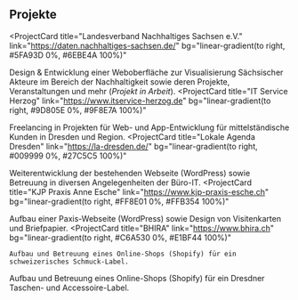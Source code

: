 ## Projekte

<ProjectCard
  title="Landesverband Nachhaltiges Sachsen e.V."
  link="https://daten.nachhaltiges-sachsen.de/"
  bg="linear-gradient(to right, #5FA93D 0%, #6EBE4A 100%)"
>
 Design & Entwicklung einer Weboberfläche zur Visualisierung Sächsischer Akteure im Bereich der Nachhaltigkeit sowie deren Projekte, Veranstaltungen und mehr (*Projekt in Arbeit*).
</ProjectCard>
<ProjectCard
  title="IT Service Herzog"
  link="https://www.itservice-herzog.de"
  bg="linear-gradient(to right, #9D805E 0%, #9F8E7A 100%)"
>
 Freelancing in Projekten für Web- und App-Entwicklung für mittelständische Kunden in Dresden und Region.
</ProjectCard>
<ProjectCard
  title="Lokale Agenda Dresden"
  link="https://la-dresden.de/"
  bg="linear-gradient(to right, #009999 0%, #27C5C5 100%)"
>
Weiterentwicklung der bestehenden Webseite (WordPress) sowie Betreuung in diversen Angelegenheiten der Büro-IT.
</ProjectCard>
<ProjectCard
  title="KJP Praxis Anne Esche"
  link="https://www.kjp-praxis-esche.ch"
  bg="linear-gradient(to right, #FF8E01 0%, #FFB354 100%)"
>
Aufbau einer Paxis-Webseite (WordPress) sowie Design von Visitenkarten und Briefpapier.
</ProjectCard>
<ProjectCard
  title="BHIRA"
  link="https://www.bhira.ch"
  bg="linear-gradient(to right, #C6A530 0%, #E1BF44 100%)"
>
    Aufbau und Betreuung eines Online-Shops (Shopify) für ein schweizerisches Schmuck-Label.
</ProjectCard>
<ProjectCard
  title="UlStO"
  link="https://www.ulsto.de"
  bg="linear-gradient(to right, #A0B6AF 0%, #ACCEC3 100%)"
>
    Aufbau und Betreuung eines Online-Shops (Shopify) für ein Dresdner Taschen- und Accessoire-Label.
</ProjectCard>

